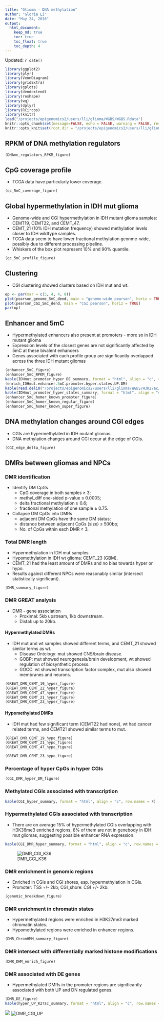 ```yaml
---
title: "Glioma - DNA methylation"
author: "Gloria Li"
date: "May 24, 2016"
output: 
  html_document:
    keep_md: true
    toc: true
    toc_float: true
    toc_depth: 4
---
```


Updated: `r date()`

```r
library(ggplot2)
library(plyr)
library(VennDiagram)
library(gridExtra)
library(gplots)
library(dendextend)
library(reshape)
library(wq)
library(dplyr)
library(RCircos)
library(knitr)
load("/projects/epigenomics2/users/lli/glioma/WGBS/WGBS.Rdata")
knitr::opts_chunk$set(message=FALSE, echo = FALSE, warning = FALSE, results = FALSE, fig.height = 6, fig.width = 7) 
knitr::opts_knit$set(root.dir = "/projects/epigenomics2/users/lli/glioma/WGBS/DMR/")
```

## RPKM of DNA methylation regulators

```r
(DNAme_regulators_RPKM_figure)
```

## CpG coverage profile
* TCGA data have particularly lower coverage.       

```r
(qc_5mC_coverage_figure)
```

## Global hypermethylation in IDH mut glioma
* Genome-wide and CGI hypermethylation in IDH mutant glioma samples: CEMT19, CEMT22, and CEMT_47.      
* CEMT_21 (10% IDH mutation frequency) showed methylation levels closer to IDH wildtype samples.    
* TCGA data seem to have lower fractional methylation geonme-wide, possibly due to different processing pipeline.         
* Whiskers of the box plot represent 10% and 90% quantile.     

```r
(qc_5mC_profile_figure)
```

## Clustering
* CGI clustering showed clusters based on IDH mut and wt.      

```r
op <- par(mar = c(5, 4, 4, 8))
plot(pearson_genome_5mC_dend, main = "genome-wide pearson", horiz = TRUE)
plot(pearson_CGI_5mC_dend, main = "CGI pearson", horiz = TRUE)
par(op)
```

## Enhancer and 5mC
* Hypermethylated enhancers also present at promoters - more so in IDH mutant glioma    
* Expression levels of the closest genes are not significantly affected by 5mC at these bivalent enhancers     
* Genes associated with each profile group are significantly overlapped across the three IDH mutant gliomas        

```r
(enhancer_5mC_figure)
(enhancer_5mC_RPKM_figure)
kable(IDHmut_promoter_hyper_DE_summary, format = "html", align = "c", row.names = F)
(enrich_IDHmut.enhancer.5mC.promoter.hyper.states.UP.DM)
kable(read.delim("/projects/epigenomics2/users/lli/glioma/WGBS/H3K27ac/IDHmut.enhancer.5mC.promoter.hyper.states.UP.DM.multi.gene", as.is = T, head = F), format = "html", align = "l", row.names = F, col.names = NULL)
kable(IDHmut_promoter_hyper_states_summary, format = "html", align = "c", row.names = F)
(enhancer_5mC_homer_known_promoter_figure)
(enhancer_5mC_homer_known_regular_figure)
(enhancer_5mC_homer_known_super_figure)
```

## DNA methylation changes around CGI edges
* CGIs are hypermethylated in IDH mutant gliomas.     
* DNA methylation changes around CGI occur at the edge of CGIs.     

```r
(CGI_edge_delta_figure)
```

## DMRs between gliomas and NPCs  
### DMR identification 
  * Identify DM CpGs     
  	+ CpG coverage in both samples $\ge$ 3;        
    + methyl_diff one-sided p-value $\le$ 0.0005;  
    + delta fractional methylation $\ge$ 0.6;  
    + fractional methylation of one sample $\ge$ 0.75.   
  * Collapse DM CpGs into DMRs     
    + adjacent DM CpGs have the same DM status;    
    + distance between adjacent CpGs (size) $\le$ 500bp;   
    + No. of CpGs within each DMR $\ge$ 3.   
    
### Total DMR length
* Hypermethylation in IDH mut samples.    
* Hypomethylation in IDH wt glioma: CEMT_23 (GBM).     
* CEMT_21 had the least amount of DMRs and no bias towards hyper or hypo.      
* Results against different NPCs were reasonably similar (intersect statistically significant).      

```r
(DMR_summary_figure)
```

### DMR GREAT analysis
* DMR - gene association
	+ Proximal: 5kb upstream, 1kb downstream.     
	+ Distal: up to 20kb.         

#### Hypermethylated DMRs
* IDH mut and wt samples showed different terms, and CEMT_21 showed similar terms as wt.      
	+ Disease Ontology: mut showed CNS/brain disease.     
	+ GOBP: mut showed neurogenesis/brain development, wt showed regulation of biosynthetic process.   
	+ GOCC: wt showed transcription factor complex, mut also showed membranes and neurons.         

```r
(GREAT_DMR_CEMT_19_hyper_figure)
(GREAT_DMR_CEMT_22_hyper_figure)
(GREAT_DMR_CEMT_47_hyper_figure)
(GREAT_DMR_CEMT_21_hyper_figure)
(GREAT_DMR_CEMT_23_hyper_figure)
```

#### Hypomethylated DMRs
* IDH mut had few significant term (CEMT22 had none), wt had cancer related terms, and CEMT21 showed similar terms to mut.   

```r
(GREAT_DMR_CEMT_19_hypo_figure)
(GREAT_DMR_CEMT_21_hypo_figure)
(GREAT_DMR_CEMT_47_hypo_figure)
```
```r
(GREAT_DMR_CEMT_23_hypo_figure)
```

### Percentage of hyper CpGs in hyper CGIs

```r
(CGI_DMR_hyper_DM_figure)
```

### Methylated CGIs associated with transcription   

```r
kable(CGI_hyper_summary, format = "html", align = "c", row.names = F)
```

### Hypermethylated CGIs associated with transcription   
* There are on average 15% of hypermethylated CGIs overlapping with H3K36me3 enriched regions, 8% of them are not in genebody in IDH mut gliomas, suggesting possible enhancer RNA expression.    

```r
kable(CGI_DMR_hyper_summary, format = "html", align = "c", row.names = F)
```

![DMR_CGI_K36](WGBS_files/figure-html/hyperCGI_K36.1.png)        

### DMR enrichment in genomic regions 
* Enriched in CGIs and CGI shores, esp. hypermethylation in CGIs.    
* Promoter: TSS +/- 2kb; CGI_shore: CGI +/- 2kb.      

```r
(genomic_breakdown_figure)
```

### DMR enrichment in chromatin states
* Hypermethylated regions were enriched in H3K27me3 marked chromatin states.       
* Hypomethylated regions were enriched in enhancer regions.    

```r
(DMR_ChromHMM_summary_figure)
```

### DMR intersect with differentially marked histone modifications  

```r
(DMR_DHM_enrich_figure)
```

### DMR associated with DE genes
* Hypermethylated DMRs in the promoter regions are significantly associated with both UP and DN regulated genes.         

```r
(DMR_DE_figure)
kable(hyper_UP_K27ac_summary, format = "html", align = "c", row.names = F)
```

![](WGBS_files/figure-html/hyper_UP_K27ac_homer.png)
![DMR_CGI_UP](WGBS_files/figure-html/HyperCGI_UP1.png)        



